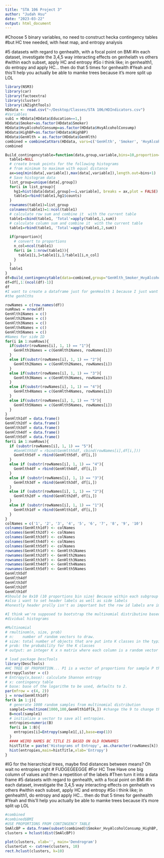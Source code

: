 ```yaml
---
title: "STA 106 Project 3"
author: "Judah Hsu"
date: "2023-03-22"
output: html_document
---
```

#Choose 5 binary variables, no need to construct hecka contingency tables
#but HC tree needed, with heat map, and entropy analysis

#5 datasets with regard to genhealth, with a focal point on BMI
#In each dataset, investigate the 3,4,5 way interacting effects on genhelath vs others
#within each subset, apply HC and entropy
#So i think like; in genhealth1, do entropy and apply HC... then do that 5 times for genhealth
#Yeah and this'll help you actually be able to mamke trees because it's more split up LOL


```r
library(NSM3)
library(car)
library(factoextra)
library(cluster)
library(iNZightTools)
HDdata <- read.csv("~/Desktop/Classes/STA 106/HDIndicators.csv")
#Variables
sub1 = HDdata[HDdata$Education==1,]
HDdata$Smoker=as.factor(HDdata$Smoker)
HDdata$HvyAlcoholConsump=as.factor(HDdata$HvyAlcoholConsump)
HDdata$HighBP=as.factor(HDdata$HighBP)
HDdata$GenHlth = as.factor(HDdata$GenHlth)
combined = combineCatVars(HDdata, vars=c('GenHlth', 'Smoker', 'HvyAlcoholConsump','HighBP'), sep='_')
combined
```

```r
Build_contingencytable=function(data,group,variable,bins=10,proportion=FALSE){
  table1=NULL
  # create break points for the following histograms
  # from minimum to maximum with equal distance
  ax=seq(min(data[,variable]),max(data[,variable]),length.out=bins+1)
  # Save histogram data
  list_group=unique(data[,group])
  for(i in list_group){
    hg1=hist(data[data[,group]==i,variable], breaks = ax,plot = FALSE)
    table1=rbind(table1,hg1$counts)
  }
  rownames(table1)=list_group
  colnames(table1)=1:ncol(table1)
  # calculate row sum and combine it  with the current table
  table1=cbind(table1, 'Total'=apply(table1,1,sum))
  # calculate column sum and combine it  with the current table
  table1=rbind(table1, 'Total'=apply(table1,2,sum))
  
  if(proportion){
    # convert to proportions
    n_col=ncol(table1)
    for(i in 1:nrow(table1)){
      table1[i,]=table1[i,]/table1[i,n_col]
    }
  }
  table1
}
df=Build_contingencytable(data=combined,group="GenHlth_Smoker_HvyAlcoholConsump_HighBP", "BMI", 10, TRUE)
df=df[,1:(ncol(df)-1)]
df
#I want to create a dataframe just for genHealth 1 because I just want to do each individual approach within
#the genhlths 

rowNames = c(row.names(df))
numRows = nrow(df)
GenHlth1Names = c()
GenHlth2Names = c()
GenHlth3Names = c()
GenHlth4Names = c()
GenHlth5Names = c()
#Names for side ID
for(i in 1:numRows){
  if(substr(rowNames[i], 1, 1) == "1"){
    GenHlth1Names = c(GenHlth1Names, rowNames[i])
  }
  else if(substr(rowNames[i], 1, 1) == "2"){
    GenHlth2Names = c(GenHlth2Names, rowNames[i])
  }
  else if(substr(rowNames[i], 1, 1) == "3"){
    GenHlth3Names = c(GenHlth3Names, rowNames[i])
  }
  else if(substr(rowNames[i], 1, 1) == "4"){
    GenHlth4Names = c(GenHlth4Names, rowNames[i])
  }
  else if(substr(rowNames[i], 1, 1) == "5"){
    GenHlth5Names = c(GenHlth5Names, rowNames[i])
  }
}
GenHlth1df = data.frame()
GenHlth2df = data.frame()
GenHlth3df = data.frame()
GenHlth4df = data.frame()
GenHlth5df = data.frame()
for(i in 1:numRows){
  if (substr(rowNames[i], 1, 1) == "5"){
    #GenHlth5df = rbind(GenHlth5df, cbind(rowNames[i],df[i,]))
    GenHlth5df = rbind(GenHlth5df, df[i,])
  }
  else if (substr(rowNames[i], 1, 1) == "4"){
    GenHlth4df = rbind(GenHlth4df, df[i,])
  }
  else if (substr(rowNames[i], 1, 1) == "3"){
    GenHlth3df = rbind(GenHlth3df, df[i,])
  }
  else if (substr(rowNames[i], 1, 1) == "2"){
    GenHlth2df = rbind(GenHlth2df, df[i,])
  }
  else if (substr(rowNames[i], 1, 1) == "1"){
    GenHlth1df = rbind(GenHlth1df, df[i,])
  }
}
colNames = c('1', '2', '3', '4', '5', '6', '7', '8', '9', '10')
colnames(GenHlth1df) <- colNames
colnames(GenHlth2df) <- colNames
colnames(GenHlth3df) <- colNames
colnames(GenHlth4df) <- colNames
colnames(GenHlth5df) <- colNames
rownames(GenHlth1df) <- GenHlth1Names
rownames(GenHlth2df) <- GenHlth2Names
rownames(GenHlth3df) <- GenHlth3Names
rownames(GenHlth4df) <- GenHlth4Names
rownames(GenHlth5df) <- GenHlth5Names
GenHlth5df
GenHlth4df
GenHlth3df
GenHlth2df
GenHlth1df
#Should be 8x10 (10 proportions bin size) Because within each subgroup GenHlth, there's 8 variables
#also i want to set header labels as well as side labels
#honestly header prolly isn't as important but the row id labels are important
```
```r
#I think we're supposed to bootstrap the multinomial distributino based on entropy #Worst comes to worst, just do in
#dividual histograms

#Multinomial
# rmultinom(n, size, prob)
# n:    number of random vectors to draw.
# size: total number of objects that are put into K classes in the typical multinomial experiment.
# prob: the probability for the K classes
# output: an integer K x n matrix where each column is a random vector generated according to the desired multinomial law, and hence summing to size.

# load package DescTools
library(DescTools)
#HC TREE OF PROPORTION... P1 is a vector of proportions for sample P then find hc tree between the of proportions 
entropyCluster = c()
# Entropy(x,base): calculate Shannon entropy
# x: contingency table
# base: base of the logarithm to be used, defaults to 2.
par(mfrow = c(4, 2))
j = nrow(GenHlth1df)
for(k in 1:j){
  # generate 1000 random samples from multinomial distribution
  sample1=rmultinom(1000,100,GenHlth1df[k,]) #change the 9 to change the different histogram vectors
  B=ncol(sample1)
  # initialize a vector to save all entropies.
  entropies=numeric(B)
  for(i in 1:B){
    entropies[i]=Entropy(sample1[,i],base=exp(1))
  }
  #### WEIRD NAMES BC TITLE IS BASED ON OLD ROWNAMES
  histTitle = paste('Histograms of Entropy', as.character(rowNames[k]), sep=" ")
  hist(entropies,main=histTitle,xlab='Entropy')
}
```

#IG for the hierarchical trees, maybe find distances between means? Oh wait no entropies right
# FUDGEGEEGGE
#For HC Tree Have one big column of values and then a repetition of the labels
#Then turn it into a data frame
#5 datasets with regard to genhealth, with a focal point on BMI
#In each dataset, investigate the 3,4,5 way interacting effects on genhelath vs others
#within each subset, apply HC and entropy
#So i think like; in genhealth1, do entropy and apply HC... then do that 5 times for genhealth
#Yeah and this'll help you actually be able to mamke trees because it's more split up LOL
```r
#combined
#combined$BMI
#USE PROPORTIONS FROM CONTINGENCY TABLE
SmAlcBP = data.frame(subset(combined)$Smoker_HvyAlcoholConsump_HighBP, subset(combined)$BMI)
clusters = hclust(dist(SmAlcBP))

plot(clusters, xlab='', main='Dendrogram')
clusterCut <- cutree(clusters, 10)
rect.hclust(clusters, k=10)
```
